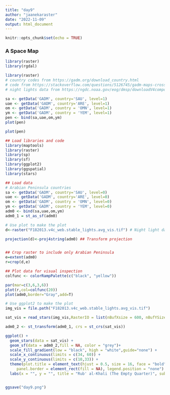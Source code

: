 ---
title: "day9"
author: "jaanekaraster"
date: "2022-11-09"
output: html_document
---

```{r setup, include=FALSE}
knitr::opts_chunk$set(echo = TRUE)
```
### A Space Map

```{r libraries}
library(raster)
library(rgdal)

library(raster)
# country codes from https://gadm.org/download_country.html
# code from https://stackoverflow.com/questions/5126745/gadm-maps-cross-country-comparison-graphics
# night lights data from https://ngdc.noaa.gov/eog/dmsp/downloadV4composites.html

sa <- getData('GADM', country='SAU', level=1)
uae <- getData('GADM', country='ARE', level=1)
om <- getData('GADM', country = 'OMN', level=1)
ym <- getData('GADM', country = 'YEM', level=1)
pen <- bind(sa,uae,om,ym)
plot(pen)

plot(pen)

```


```{r code}
## Load libraries and code
library(maptools)
library(raster)
library(sp)
library(sf)
library(ggplot2)
library(ggspatial)
library(stars)

## Load data 
# Arabian Peninsula countries
sa <- getData('GADM', country='SAU', level=0)
uae <- getData('GADM', country='ARE', level=0)
om <- getData('GADM', country = 'OMN', level=0)
ym <- getData('GADM', country = 'YEM', level=0)
adm0 <- bind(sa,uae,om,ym)
adm0_1 = st_as_sf(adm0)

```

```{r build the map}
# Use plot to make the plot
d<-raster("F182013.v4c_web.stable_lights.avg_vis.tif") # Night light data

projection(d)<-proj4string(adm0) ## Transform projection


## Crop raster to include only Arabian Peninsula
e=extent(adm0)
r=crop(d,e)

## Plot data for visual inspection
colfunc <- colorRampPalette(c("black", "yellow")) 

par(mar=c(3,6,3,6))
plot(r,col=colfunc(20))
plot(adm0,border="Gray",add=T)

```

```{r ggplot2}
# Use ggplot2 to make the plot
img_vis = file.path("F182013.v4c_web.stable_lights.avg_vis.tif")

sat_vis = read_stars(img_vis,RasterIO = list(nBufXsize = 600, nBufYSize = 600))

adm0_2 <- st_transform(adm0_1, crs = st_crs(sat_vis))

ggplot() + 
  geom_stars(data = sat_vis) + 
  geom_sf(data = adm0_2,fill = NA, color = "grey")+
  scale_fill_gradient(low = "black", high = "white",guide="none") + 
  scale_x_continuous(limits = c(34, 60)) + 
  scale_y_continuous(limits = c(10,33)) + 
  theme(plot.title = element_text(hjust = 0.5, size = 16, face = "bold", color="black"), plot.subtitle = element_text(hjust = 0.5), panel.background = element_rect(fill = NA),
     panel.border = element_rect(fill = NA), legend.position = "none") + 
  labs(x = "", y = "", title = "Rub' al-Khali (The Empty Quarter)", subtitle = "Night Light Data", caption = "@jaanekaraster | Data: NOAA, GADM") 


ggsave("day9.png")

```